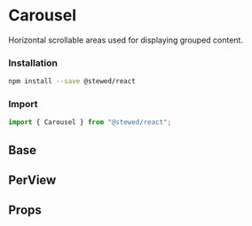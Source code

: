
# Carousel

Horizontal scrollable areas used for displaying grouped content.

### Installation

```bash
npm install --save @stewed/react
```

### Import

```js
import { Carousel } from "@stewed/react";
```

<Meta of={CarouselStories} />

## Base

<Canvas of={CarouselStories.Base} />

## PerView

<Canvas of={CarouselStories.PerView} />


## Props

<ArgTypes of={CarouselStories} />


